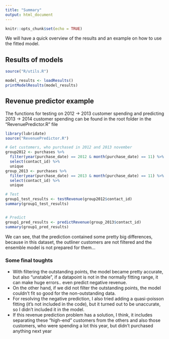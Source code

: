 ```yaml
---
title: "Summary"
output: html_document
---
```


```r
knitr::opts_chunk$set(echo = TRUE)
```

We will have a quick overview of the results and an example on how to use the fitted model.

## Results of models

```r
source("R/utils.R")

model_results <- loadResults()
printModelResults(model_results)

```

## Revenue predictor example
The functions for testing on 2012 -> 2013 customer spending and predicting 2013 -> 2014 customer spending can be found in the root folder in the "RevenuePredictor.R" file

```r
library(lubridate)
source("RevenuePredictor.R")

# Get customers, who purchased in 2012 and 2013 november
group2012 <- purchases %>%
  filter(year(purchase_date) == 2012 & month(purchase_date) == 11) %>%
  select(contact_id) %>%
  unique
group_2013 <- purchases %>%
  filter(year(purchase_date) == 2013 & month(purchase_date) == 11) %>%
  select(contact_id) %>%
  unique

# Test
group1_test_results <- testRevenue(group2012$contact_id)
summary(group1_test_results)


# Predict
group1_pred_results <- predictRevenue(group_2013$contact_id)
summary(group1_pred_results)
```

We can see, that the prediction contained some pretty big differences, because in this dataset, the outliner customers are not filtered and the ensemble model is not prepared for them... 

### Some final toughts

* With filtering the outstanding points, the model became pretty accurate, but also "unstable", if a datapoint is not in the normally fitting range, it can make huge errors.. even predict negative revenue.
* On the other hand, if we did not filter the outstanding points, the model couldn't fit so good for the non-outstanding data.
* For resolving the negative prediction, I also tried adding a quasi-poisson fitting (it's not included in the code), but it turned out to be unaccurate, so I didn't included it in the model.
* If this revenue prediction problem has a solution, I think, it includes separating these "high-end" customers from the others and also those customers, who were spending a lot this year, but didn't purchased anything next year


